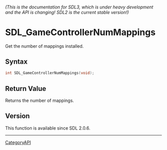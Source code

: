 ====== (This is the documentation for SDL3, which is under heavy development and the API is changing! SDL2 is the current stable version!) ======
= SDL_GameControllerNumMappings =

Get the number of mappings installed.

== Syntax ==

<syntaxhighlight lang='c'>
int SDL_GameControllerNumMappings(void);
</syntaxhighlight>

== Return Value ==

Returns the number of mappings.

== Version ==

This function is available since SDL 2.0.6.

----
[[CategoryAPI]]


